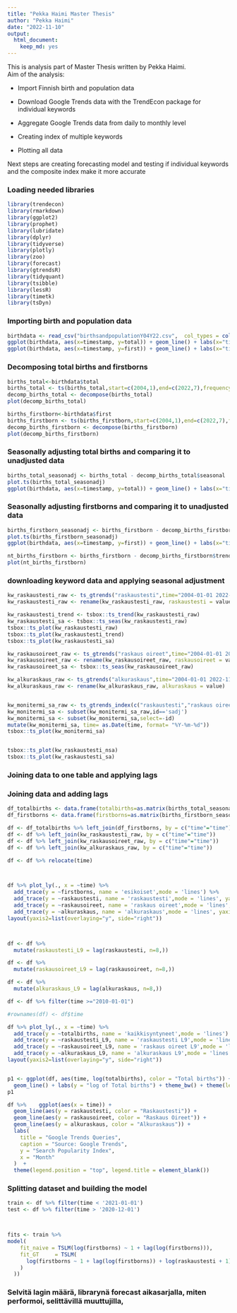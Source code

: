 ```yaml
---
title: "Pekka Haimi Master Thesis"
author: "Pekka Haimi"
date: "2022-11-10"
output:
  html_document:
    keep_md: yes
---
```

This is analysis part of Master Thesis written by Pekka Haimi.  
Aim of the analysis:

* Import Finnish birth and population data

+ Download Google Trends data with the TrendEcon package for individual keywords

+ Aggregate Google Trends data from daily to monthly level 

+ Creating index of multiple keywords

+ Plotting all data

Next steps are creating forecasting model and testing if individual keywords and the composite index make it more accurate
 


### Loading needed libraries

```r
library(trendecon)
library(rmarkdown)
library(ggplot2)
library(prophet)
library(lubridate)
library(dplyr)
library(tidyverse)
library(plotly)
library(zoo)
library(forecast)
library(gtrendsR)
library(tidyquant)
library(tsibble)
library(lessR)
library(timetk)
library(tsDyn)
```

### Importing birth and population data

```r
birthdata <- read_csv("birthsandpopulationY04Y22.csv",  col_types = cols(timestamp = col_date(format = "%Y-%m-%d")))
ggplot(birthdata, aes(x=timestamp, y=total)) + geom_line() + labs(x="time", y="Number of births", title="Total number of births monthly") 
ggplot(birthdata, aes(x=timestamp, y=first)) + geom_line() + labs(x="time", y="Number of births", title="Number of firstborns monthly") 
```




### Decomposing total births and firstborns
```r
births_total<-birthdata$total
births_total <- ts(births_total,start=c(2004,1),end=c(2022,7),frequency=12)
decomp_births_total <- decompose(births_total)
plot(decomp_births_total)

births_firstborn<-birthdata$first
births_firstborn <- ts(births_firstborn,start=c(2004,1),end=c(2022,7),frequency=12)
decomp_births_firstborn <- decompose(births_firstborn)
plot(decomp_births_firstborn)
```


### Seasonally adjusting total births and comparing it to unadjusted data
```r

births_total_seasonadj <- births_total - decomp_births_total$seasonal
plot.ts(births_total_seasonadj)
ggplot(birthdata, aes(x=timestamp, y=total)) + geom_line() + labs(x="time", y="Number of births", title="Total number of births monthly") 
```


### Seasonally adjusting firstborns and comparing it to unadjusted data
```r
births_firstborn_seasonadj <- births_firstborn - decomp_births_firstborn$seasonal
plot.ts(births_firstborn_seasonadj)
ggplot(birthdata, aes(x=timestamp, y=first)) + geom_line() + labs(x="time", y="Number of births", title="Number of firstborns monthly") 

nt_births_firstborn <- births_firstborn - decomp_births_firstborn$trend
plot(nt_births_firstborn)
```

### downloading keyword data and applying seasonal adjustment 
```r
kw_raskaustesti_raw <- ts_gtrends("raskaustesti",time="2004-01-01 2022-11-30",geo='FI')
kw_raskaustesti_raw <- rename(kw_raskaustesti_raw, raskaustesti = value)

kw_raskaustesti_trend <- tsbox::ts_trend(kw_raskaustesti_raw)
kw_raskaustesti_sa <- tsbox::ts_seas(kw_raskaustesti_raw)
tsbox::ts_plot(kw_raskaustesti_raw)
tsbox::ts_plot(kw_raskaustesti_trend)
tsbox::ts_plot(kw_raskaustesti_sa)

kw_raskausoireet_raw <- ts_gtrends("raskaus oireet",time="2004-01-01 2022-11-30",geo='FI')
kw_raskausoireet_raw <- rename(kw_raskausoireet_raw, raskausoireet = value)
kw_raskausoireet_sa <- tsbox::ts_seas(kw_raskausoireet_raw)

kw_alkuraskaus_raw <- ts_gtrends("alkuraskaus",time="2004-01-01 2022-11-30",geo='FI')
kw_alkuraskaus_raw <- rename(kw_alkuraskaus_raw, alkuraskaus = value)


kw_monitermi_sa_raw <- ts_gtrends_index(c("raskaustesti","raskaus oireet","alkuraskaus"),time="2004-01-01 2022-11-30",geo='FI',sadj=TRUE)
kw_monitermi_sa <- subset(kw_monitermi_sa_raw,id=='sadj')
kw_monitermi_sa <- subset(kw_monitermi_sa,select=-id)
mutate(kw_monitermi_sa, time= as.Date(time, format= "%Y-%m-%d"))
tsbox::ts_plot(kw_monitermi_sa)


tsbox::ts_plot(kw_raskaustesti_nsa)
tsbox::ts_plot(kw_raskaustesti_sa)
```

### Joining data to one table and applying lags




### Joining data and adding lags
```r
df_totalbirths <- data.frame(totalbirths=as.matrix(births_total_seasonadj),time=as.Date(as.yearmon(time(births_total_seasonadj))))
df_firstborns <- data.frame(firstborns=as.matrix(births_firstborn_seasonadj),time=as.Date(as.yearmon(time(births_firstborn_seasonadj))))

df <- df_totalbirths %>% left_join(df_firstborns, by = c("time"="time"))
df <- df %>% left_join(kw_raskaustesti_raw, by = c("time"="time"))
df <- df %>% left_join(kw_raskausoireet_raw, by = c("time"="time"))
df <- df %>% left_join(kw_alkuraskaus_raw, by = c("time"="time"))

df <- df %>% relocate(time)



df %>% plot_ly(., x = ~time) %>% 
  add_trace(y = ~firstborns, name = 'esikoiset',mode = 'lines') %>% 
  add_trace(y = ~raskaustesti, name = 'raskaustesti',mode = 'lines', yaxis="y2") %>% 
  add_trace(y = ~raskausoireet, name = 'raskaus oireet',mode = 'lines', yaxis="y2") %>% 
  add_trace(y = ~alkuraskaus, name = 'alkuraskaus',mode = 'lines', yaxis="y2") %>% 
layout(yaxis2=list(overlaying="y", side="right"))



df <- df %>%                           
  mutate(raskaustesti_L9 = lag(raskaustesti, n=8,))

df <- df %>%                           
  mutate(raskausoireet_L9 = lag(raskausoireet, n=8,))

df <- df %>%                           
  mutate(alkuraskaus_L9 = lag(alkuraskaus, n=8,))

df <- df %>% filter(time >="2010-01-01")

#rownames(df) <- df$time

df %>% plot_ly(., x = ~time) %>% 
  add_trace(y = ~totalbirths, name = 'kaikkisyntyneet',mode = 'lines') %>% 
  add_trace(y = ~raskaustesti_L9, name = 'raskaustesti L9',mode = 'lines', yaxis="y2") %>% 
  add_trace(y = ~raskausoireet_L9, name = 'raskaus oireet L9',mode = 'lines', yaxis="y2") %>% 
  add_trace(y = ~alkuraskaus_L9, name = 'alkuraskaus L9',mode = 'lines', yaxis="y2") %>% 
layout(yaxis2=list(overlaying="y", side="right"))


p1 <- ggplot(df, aes(time, log(totalbirths), color = "Total births")) +
  geom_line() + labs(y = "log of Total births") + theme_bw() + theme(legend.title = element_blank())
p1

df %>%    ggplot(aes(x = time)) +
  geom_line(aes(y = raskaustesti, color = "Raskaustesti")) +
  geom_line(aes(y = raskausoireet, color = "Raskaus Oireet")) +
  geom_line(aes(y = alkuraskaus, color = "Alkuraskaus")) +
  labs(
    title = "Google Trends Queries",
    caption = "Source: Google Trends",
    y = "Search Popularity Index",
    x = "Month"
  )  +
  theme(legend.position = "top", legend.title = element_blank())

```
### Splitting dataset and building the model
```r
train <- df %>% filter(time < '2021-01-01')
test <- df %>% filter(time > '2020-12-01')



fits <- train %>%
model(
    fit_naive = TSLM(log(firstborns) ~ 1 + lag(log(firstborns))),
    fit_GT     = TSLM(
      log(firstborns ~ 1 + lag(log(firstborns)) + log(raskaustesti + 1) + log(raskausoireet + 1) + log(alkuraskaus + 1)
    )
  ))
```

### Selvitä lagin määrä, librarynä forecast aikasarjalla, miten performoi, selittävillä muuttujilla,


